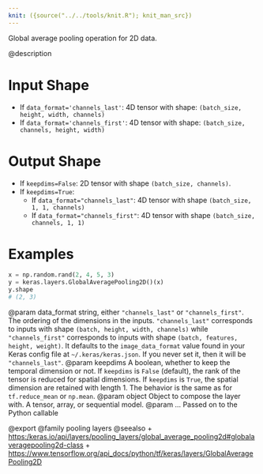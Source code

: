 ```yaml
---
knit: ({source("../../tools/knit.R"); knit_man_src})
---
```

Global average pooling operation for 2D data.

@description

# Input Shape
- If `data_format='channels_last'`:
    4D tensor with shape:
    `(batch_size, height, width, channels)`
- If `data_format='channels_first'`:
    4D tensor with shape:
    `(batch_size, channels, height, width)`

# Output Shape
- If `keepdims=False`:
    2D tensor with shape `(batch_size, channels)`.
- If `keepdims=True`:
    - If `data_format="channels_last"`:
        4D tensor with shape `(batch_size, 1, 1, channels)`
    - If `data_format="channels_first"`:
        4D tensor with shape `(batch_size, channels, 1, 1)`

# Examples
```python
x = np.random.rand(2, 4, 5, 3)
y = keras.layers.GlobalAveragePooling2D()(x)
y.shape
# (2, 3)
```

@param data_format string, either `"channels_last"` or `"channels_first"`.
    The ordering of the dimensions in the inputs. `"channels_last"`
    corresponds to inputs with shape `(batch, height, width, channels)`
    while `"channels_first"` corresponds to inputs with shape
    `(batch, features, height, weight)`. It defaults to the
    `image_data_format` value found in your Keras config file at
    `~/.keras/keras.json`. If you never set it, then it will be
    `"channels_last"`.
@param keepdims A boolean, whether to keep the temporal dimension or not.
    If `keepdims` is `False` (default), the rank of the tensor is
    reduced for spatial dimensions. If `keepdims` is `True`, the
    spatial dimension are retained with length 1.
    The behavior is the same as for `tf.reduce_mean` or `np.mean`.
@param object Object to compose the layer with. A tensor, array, or sequential model.
@param ... Passed on to the Python callable

@export
@family pooling layers
@seealso
+ <https:/keras.io/api/layers/pooling_layers/global_average_pooling2d#globalaveragepooling2d-class>
+ <https://www.tensorflow.org/api_docs/python/tf/keras/layers/GlobalAveragePooling2D>
